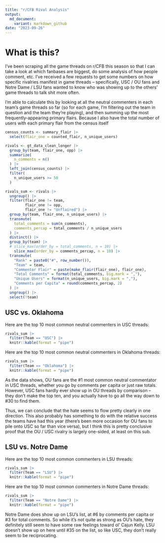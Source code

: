 ```yaml
---
title: "r/CFB Rival Analysis"
output:
  md_document:
    variant: markdown_github
date: "2023-09-26"
---
```


# What is this?

I've been scraping all the game threads on r/CFB this season so that I can take a look at which fanbases are biggest, do some analysis of how people comment, etc. I've received a few requests to get some numbers on how specific rivalries
manifest in game threads -- specifically, USC / OU fans and Notre Dame /
LSU fans wanted to know who was showing up to the others’ game threads
to talk shit more often.

I'm able to calculate this by looking at all the neutral commenters in each team's game threads so far (so for each game, I'm filtering out the team in question and the team they're playing), and then summing up the most frequently-appearing primary flairs. Because I also have the total number of users with each primary flair from the census itself

```r
census_counts <- summary_flair |>
  select(flair_one = counted_flair, n_unique_users)

rivals <- gt_data_clean_longer |>
  group_by(team, flair_one, opp) |>
  summarize(
    n_comments = n()
  ) |>
  left_join(census_counts) |>
  filter(
    n_unique_users >= 50
  ) 

rivals_sum <- rivals |>
  ungroup() |>
  filter(flair_one != team,
         flair_one != opp,
         flair_one != "Unflaired") |>
  group_by(team, flair_one, n_unique_users) |>
  transmute(
    total_comments = sum(n_comments),
    comments_percap = total_comments / n_unique_users
  ) |>
  distinct() |>
  group_by(team) |>
  # slice_max(order_by = total_comments, n = 10) |>
    slice_max(order_by = comments_percap, n = 10) |>
  transmute(
    "Rank" = paste0("#", row_number()),
    "Team" = team,
    "Commentor Flair" = paste(make_flair(flair_one), flair_one),
    "Total Comments" = format(total_comments, big.mark = ","),
    "Unique Users" = format(n_unique_users, big.mark = ","),
    "Comments per Capita" = round(comments_percap, 2)
  ) |>
  ungroup() |>
  select(!team)

```

## USC vs. Oklahoma

Here are the top 10 most common neutral commenters in USC threads:

```r
rivals_sum |>
  filter(Team == "USC") |>
  knitr::kable(format = "pipe")
```

Here are the top 10 most common neutral commenters in Oklahoma threads:

```r
rivals_sum |>
  filter(Team == "Oklahoma") |>
  knitr::kable(format = "pipe")
```

As the data shows, OU fans are the #1 most common neutral commentator in USC threads, whether you go by comments per capita or just raw totals. However, USC fans hardly ever show up in OU threads by comparison -- they don't make the top ten, and you actually have to go all the way down to #30 to find them.

Thus, we can conclude that the hate seems to flow pretty clearly in one direction. This also probably has something to do with the relative success the teams have had this year (there's been more occasion for OU fans to pile onto USC so far than vice versa), but I think this is pretty conclusive proof that the OU / USC rivalry is largely one-sided, at least on this sub.

## LSU vs. Notre Dame

Here are the top 10 most common commenters in LSU threads:

```r
rivals_sum |>
  filter(Team == "LSU") |>
  knitr::kable(format = "pipe")
```

Here are the top 10 most common commenters in Notre Dame threads:

```r
rivals_sum |>
  filter(Team == "Notre Dame") |>
  knitr::kable(format = "pipe")
```

Notre Dame does show up on LSU's list, at #6 by comments per capita or #3 for total comments. So while it's not quite as strong as OU's hate, they definitely still seem to have some raw feelings toward ol' Cajun Kelly. LSU doesn't show up on here until #35 on the list, so like USC, they don't really seem to be reciprocating.
